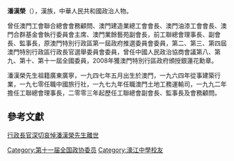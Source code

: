 '''潘漢榮'''（{{bd|1947年|5月18日|2018年4月14日}}），漢族，中華人民共和國政治人物。

曾任澳門工會聯合總會會務顧問、澳門建造業總工會會長、澳門油漆工會會長、澳門合群基金會執行委員會主席、澳門業餘藝苑副會長，前工聯總會理事長、副會長、監事長，原澳門特別行政區第一屆政府推選委員會委員，第二、第三、第四屆澳門特別行政區行政長官選舉委員會委員，曾任中國人民政治協商會議第八、第九、第十、第十一屆全國委員，2008年獲澳門特別行區政府頒授銀蓮花勳章。

潘漢榮先生祖籍廣東廣寧，一九四七年五月出生於澳門，一九六四年從事建築行業，一九七零任職中國旅行社，一九七九年任職澳門土地工務運輸司，一九九二年擔任工聯總會理事長，二零零三年起歷任工聯總會副會長、監事長及會務顧問。

==參考文獻==
{{reflist}}[https://www.gov.mo/zh-hant/news/237805/ 行政長官深切哀悼潘漢榮先生離世] {{Wayback|url=https://www.gov.mo/zh-hant/news/237805/ |date=20190608170854 }}{{中国政治人物小作品}}

[[Category:第十一届全国政协委员|Category:第十一届全国政协委员]]
[[Category:濠江中學校友|Category:濠江中學校友]]